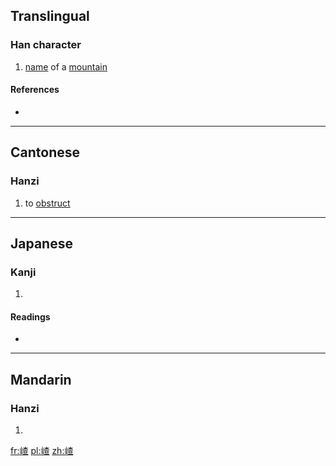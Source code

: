 ==Translingual==

===Han character===
{{Han char|rn=46|rad=山|as=09|sn=12|four=|canj=山木日一 (UDAM)|ids=⿰[[山]][[查]]}}

# [[name]] of a [[mountain]]

====References====
* {{Han ref|kx=0316.381|dkj=08318|hdz=10785.060|uh=5D56|ud=23894}}

----

==Cantonese==

===Hanzi===
{{yue-hanzi|jyut=[[zaa6]]|y=za6}}

# to [[obstruct]]

----

==Japanese==

===Kanji===
{{ja-kanji|grade=|rs=山09}}

# {{defn|lang=ja|sort=山09}}

====Readings====
* {{ja-readings|on=[[さ]] (sa)|kun=}}

----

==Mandarin==

===Hanzi===
{{cmn-hanzi|pin=[[chá]] ([[cha2]])|wg=ch'a<sup>2</sup>}}

# {{defn|lang=cmn|sort=山09}}

[[fr:嵖]]
[[pl:嵖]]
[[zh:嵖]]